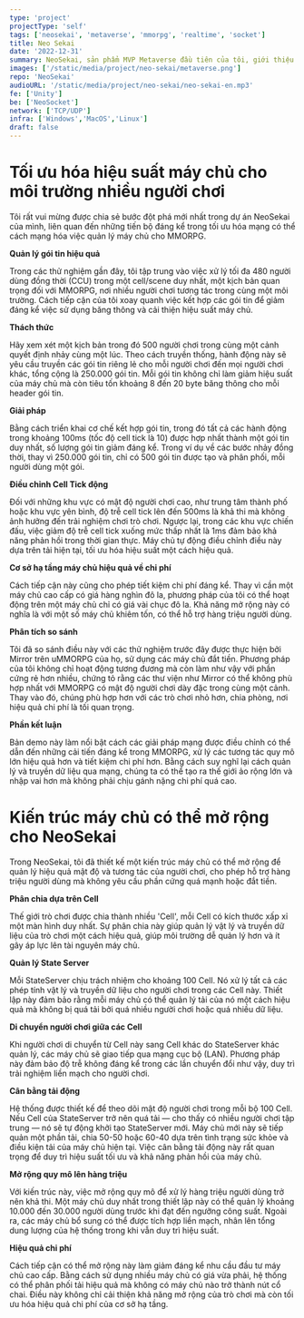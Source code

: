 ```yaml
---
type: 'project'
projectType: 'self'
tags: ['neosekai', 'metaverse', 'mmorpg', 'realtime', 'socket']
title: Neo Sekai
date: '2022-12-31'
summary: NeoSekai, sản phẩm MVP Metaverse đầu tiên của tôi, giới thiệu những cải tiến tối ưu hóa máy chủ đột phá. Bằng cách kết hợp các gói dữ liệu và cân bằng tải động, NeoSekai có khả năng tạo ra những thế giới ảo rộng lớn, tiết kiệm chi phí với sức chứa hàng nghìn người dùng đồng thời.
images: ['/static/media/project/neo-sekai/metaverse.png']
repo: 'NeoSekai'
audioURL: '/static/media/project/neo-sekai/neo-sekai-en.mp3'
fe: ['Unity']
be: ['NeoSocket']
network: ['TCP/UDP']
infra: ['Windows','MacOS','Linux']
draft: false
---
```



# **Tối ưu hóa hiệu suất máy chủ cho môi trường nhiều người chơi**

Tôi rất vui mừng được chia sẻ bước đột phá mới nhất trong dự án NeoSekai của mình, liên quan đến những tiến bộ đáng kể trong tối ưu hóa mạng có thể cách mạng hóa việc quản lý máy chủ cho MMORPG.

<YouTubeEmbed url="https://www.youtube.com/watch?v=SSIhnSJQAHw" />

**Quản lý gói tin hiệu quả**

Trong các thử nghiệm gần đây, tôi tập trung vào việc xử lý tối đa 480 người dùng đồng thời (CCU) trong một cell/scene duy nhất, một kịch bản quan trọng đối với MMORPG, nơi nhiều người chơi tương tác trong cùng một môi trường. Cách tiếp cận của tôi xoay quanh việc kết hợp các gói tin để giảm đáng kể việc sử dụng băng thông và cải thiện hiệu suất máy chủ.

**Thách thức**

Hãy xem xét một kịch bản trong đó 500 người chơi trong cùng một cảnh quyết định nhảy cùng một lúc. Theo cách truyền thống, hành động này sẽ yêu cầu truyền các gói tin riêng lẻ cho mỗi người chơi đến mọi người chơi khác, tổng cộng là 250.000 gói tin. Mỗi gói tin không chỉ làm giảm hiệu suất của máy chủ mà còn tiêu tốn khoảng 8 đến 20 byte băng thông cho mỗi header gói tin.

**Giải pháp**

Bằng cách triển khai cơ chế kết hợp gói tin, trong đó tất cả các hành động trong khoảng 100ms (tốc độ cell tick là 10) được hợp nhất thành một gói tin duy nhất, số lượng gói tin giảm đáng kể. Trong ví dụ về các bước nhảy đồng thời, thay vì 250.000 gói tin, chỉ có 500 gói tin được tạo và phân phối, mỗi người dùng một gói.

**Điều chỉnh Cell Tick động**

Đối với những khu vực có mật độ người chơi cao, như trung tâm thành phố hoặc khu vực yên bình, độ trễ cell tick lên đến 500ms là khả thi mà không ảnh hưởng đến trải nghiệm chơi trò chơi. Ngược lại, trong các khu vực chiến đấu, việc giảm độ trễ cell tick xuống mức thấp nhất là 1ms đảm bảo khả năng phản hồi trong thời gian thực. Máy chủ tự động điều chỉnh điều này dựa trên tải hiện tại, tối ưu hóa hiệu suất một cách hiệu quả.

**Cơ sở hạ tầng máy chủ hiệu quả về chi phí**

Cách tiếp cận này cũng cho phép tiết kiệm chi phí đáng kể. Thay vì cần một máy chủ cao cấp có giá hàng nghìn đô la, phương pháp của tôi có thể hoạt động trên một máy chủ chỉ có giá vài chục đô la. Khả năng mở rộng này có nghĩa là với một số máy chủ khiêm tốn, có thể hỗ trợ hàng triệu người dùng.

**Phân tích so sánh**

Tôi đã so sánh điều này với các thử nghiệm trước đây được thực hiện bởi Mirror trên uMMORPG của họ, sử dụng các máy chủ đắt tiền. Phương pháp của tôi không chỉ hoạt động tương đương mà còn làm như vậy với phần cứng rẻ hơn nhiều, chứng tỏ rằng các thư viện như Mirror có thể không phù hợp nhất với MMORPG có mật độ người chơi dày đặc trong cùng một cảnh. Thay vào đó, chúng phù hợp hơn với các trò chơi nhỏ hơn, chia phòng, nơi hiệu quả chi phí là tối quan trọng.

**Phần kết luận**

Bản demo này làm nổi bật cách các giải pháp mạng được điều chỉnh có thể dẫn đến những cải tiến đáng kể trong MMORPG, xử lý các tương tác quy mô lớn hiệu quả hơn và tiết kiệm chi phí hơn. Bằng cách suy nghĩ lại cách quản lý và truyền dữ liệu qua mạng, chúng ta có thể tạo ra thế giới ảo rộng lớn và nhập vai hơn mà không phải chịu gánh nặng chi phí quá cao.

# **Kiến trúc máy chủ có thể mở rộng cho NeoSekai**

Trong NeoSekai, tôi đã thiết kế một kiến trúc máy chủ có thể mở rộng để quản lý hiệu quả mật độ và tương tác của người chơi, cho phép hỗ trợ hàng triệu người dùng mà không yêu cầu phần cứng quá mạnh hoặc đắt tiền.

**Phân chia dựa trên Cell**

Thế giới trò chơi được chia thành nhiều 'Cell', mỗi Cell có kích thước xấp xỉ một màn hình duy nhất. Sự phân chia này giúp quản lý vật lý và truyền dữ liệu của trò chơi một cách hiệu quả, giúp môi trường dễ quản lý hơn và ít gây áp lực lên tài nguyên máy chủ.

**Quản lý State Server**

Mỗi StateServer chịu trách nhiệm cho khoảng 100 Cell. Nó xử lý tất cả các phép tính vật lý và truyền dữ liệu cho người chơi trong các Cell này. Thiết lập này đảm bảo rằng mỗi máy chủ có thể quản lý tải của nó một cách hiệu quả mà không bị quá tải bởi quá nhiều người chơi hoặc quá nhiều dữ liệu.

**Di chuyển người chơi giữa các Cell**

Khi người chơi di chuyển từ Cell này sang Cell khác do StateServer khác quản lý, các máy chủ sẽ giao tiếp qua mạng cục bộ (LAN). Phương pháp này đảm bảo độ trễ không đáng kể trong các lần chuyển đổi như vậy, duy trì trải nghiệm liền mạch cho người chơi.

**Cân bằng tải động**

Hệ thống được thiết kế để theo dõi mật độ người chơi trong mỗi bộ 100 Cell. Nếu Cell của StateServer trở nên quá tải — cho thấy có nhiều người chơi tập trung — nó sẽ tự động khởi tạo StateServer mới. Máy chủ mới này sẽ tiếp quản một phần tải, chia 50-50 hoặc 60-40 dựa trên tình trạng sức khỏe và điều kiện tải của máy chủ hiện tại. Việc cân bằng tải động này rất quan trọng để duy trì hiệu suất tối ưu và khả năng phản hồi của máy chủ.

**Mở rộng quy mô lên hàng triệu**

Với kiến trúc này, việc mở rộng quy mô để xử lý hàng triệu người dùng trở nên khả thi. Một máy chủ duy nhất trong thiết lập này có thể quản lý khoảng 10.000 đến 30.000 người dùng trước khi đạt đến ngưỡng công suất. Ngoài ra, các máy chủ bổ sung có thể được tích hợp liền mạch, nhân lên tổng dung lượng của hệ thống trong khi vẫn duy trì hiệu suất.

**Hiệu quả chi phí**

Cách tiếp cận có thể mở rộng này làm giảm đáng kể nhu cầu đầu tư máy chủ cao cấp. Bằng cách sử dụng nhiều máy chủ có giá vừa phải, hệ thống có thể phân phối tải hiệu quả mà không có máy chủ nào trở thành nút cổ chai. Điều này không chỉ cải thiện khả năng mở rộng của trò chơi mà còn tối ưu hóa hiệu quả chi phí của cơ sở hạ tầng.